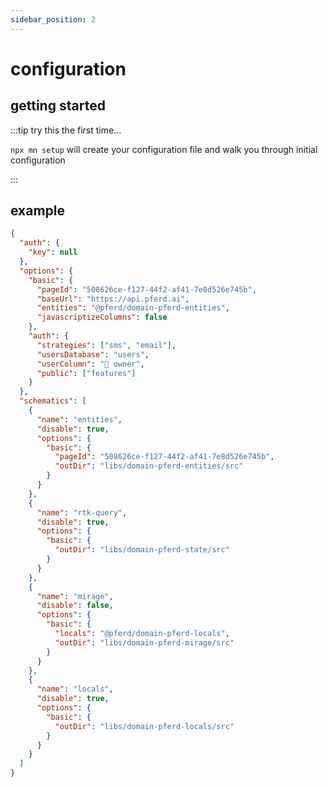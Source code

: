 ```yaml
---
sidebar_position: 2
---
```


# configuration

## getting started

:::tip try this the first time...

`npx mn setup` will create your configuration file and walk you through initial configuration

:::

## example

```json title=".mountnotion.config.json"
{
  "auth": {
    "key": null
  },
  "options": {
    "basic": {
      "pageId": "508626ce-f127-44f2-af41-7e8d526e745b",
      "baseUrl": "https://api.pferd.ai",
      "entities": "@pferd/domain-pferd-entities",
      "javascriptizeColumns": false
    },
    "auth": {
      "strategies": ["sms", "email"],
      "usersDatabase": "users",
      "userColumn": "🙂 owner",
      "public": ["features"]
    }
  },
  "schematics": [
    {
      "name": "entities",
      "disable": true,
      "options": {
        "basic": {
          "pageId": "508626ce-f127-44f2-af41-7e8d526e745b",
          "outDir": "libs/domain-pferd-entities/src"
        }
      }
    },
    {
      "name": "rtk-query",
      "disable": true,
      "options": {
        "basic": {
          "outDir": "libs/domain-pferd-state/src"
        }
      }
    },
    {
      "name": "mirage",
      "disable": false,
      "options": {
        "basic": {
          "locals": "@pferd/domain-pferd-locals",
          "outDir": "libs/domain-pferd-mirage/src"
        }
      }
    },
    {
      "name": "locals",
      "disable": true,
      "options": {
        "basic": {
          "outDir": "libs/domain-pferd-locals/src"
        }
      }
    }
  ]
}
```
